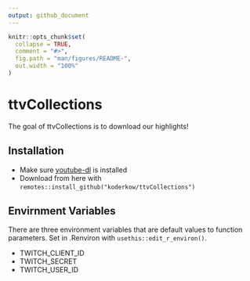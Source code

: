 ```yaml
---
output: github_document
---
```


<!-- README.md is generated from README.Rmd. Please edit that file -->

```r
knitr::opts_chunk$set(
  collapse = TRUE,
  comment = "#>",
  fig.path = "man/figures/README-",
  out.width = "100%"
)
```

# ttvCollections

<!-- badges: start -->
<!-- badges: end -->

The goal of ttvCollections is to download our highlights!

## Installation

- Make sure [youtube-dl](http://ytdl-org.github.io/youtube-dl/) is installed
- Download from here with `remotes::install_github("koderkow/ttvCollections")`

## Envirnment Variables

There are three environment variables that are default values to function parameters. Set in .Renviron with `usethis::edit_r_environ()`.

- TWITCH_CLIENT_ID
- TWITCH_SECRET
- TWITCH_USER_ID
